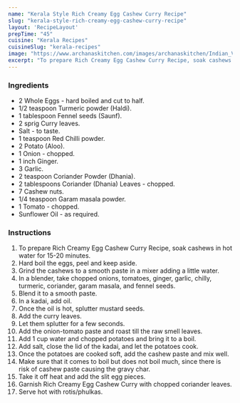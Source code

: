 ---
name: "Kerala Style Rich Creamy Egg Cashew Curry Recipe"
slug: "kerala-style-rich-creamy-egg-cashew-curry-recipe"
layout: 'RecipeLayout'
prepTime: "45"
cuisine: "Kerala Recipes"
cuisineSlug: "kerala-recipes"
image: "https://www.archanaskitchen.com/images/archanaskitchen/Indian_Vegetables_Gravy/Rich_Creamy_Egg_Cashew_Curry_Recipe-1_1600.jpg"
excerpt: "To prepare Rich Creamy Egg Cashew Curry Recipe, soak cashews in hot water for 15-20 minutes"
---

### Ingredients

- 2 Whole Eggs - hard boiled and cut to half.
- 1/2 teaspoon Turmeric powder (Haldi).
- 1 tablespoon Fennel seeds (Saunf).
- 2 sprig Curry leaves.
- Salt - to taste.
- 1 teaspoon Red Chilli powder.
- 2 Potato (Aloo).
- 1 Onion - chopped.
- 1 inch Ginger.
- 3 Garlic.
- 2 teaspoon Coriander Powder (Dhania).
- 2 tablespoons Coriander (Dhania) Leaves - chopped.
- 7 Cashew nuts.
- 1/4 teaspoon Garam masala powder.
- 1 Tomato - chopped.
- Sunflower Oil - as required.

### Instructions

1. To prepare Rich Creamy Egg Cashew Curry Recipe, soak cashews in hot water for 15-20 minutes.
1. Hard boil the eggs, peel and keep aside.
1. Grind the cashews to a smooth paste in a mixer adding a little water.
1. In a blender, take chopped onions, tomatoes, ginger, garlic, chilly, turmeric, coriander, garam masala, and fennel seeds.
1. Blend it to a smooth paste.
1. In a kadai, add oil.
1. Once the oil is hot, splutter mustard seeds.
1. Add the curry leaves.
1. Let them splutter for a few seconds.
1. Add the onion-tomato paste and roast till the raw smell leaves.
1. Add 1 cup water and chopped potatoes and bring it to a boil.
1. Add salt, close the lid of the kadai, and let the potatoes cook.
1. Once the potatoes are cooked soft, add the cashew paste and mix well.
1. Make sure that it comes to boil but does not boil much, since there is risk of cashew paste causing the gravy char.
1. Take it off heat and add the slit egg pieces.
1. Garnish Rich Creamy Egg Cashew Curry with chopped coriander leaves.
1. Serve hot with rotis/phulkas.
